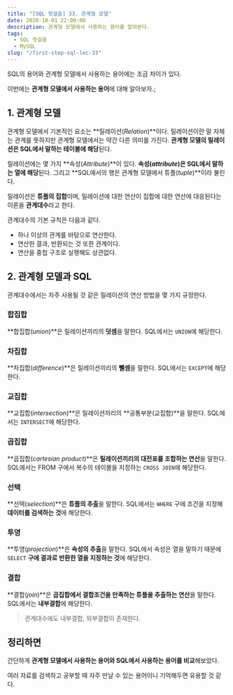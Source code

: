 ```yaml
---
title: "[SQL 첫걸음] 33. 관계형 모델"
date: 2020-10-01 22:00:00
description: 관계형 모델에서 사용하는 용어를 알아본다.
tags:
  - SQL 첫걸음
  - MySQL
slug: "/first-step-sql-lec-33"
---
```


SQL의 용어와 관계형 모델에서 사용하는 용어에는 조금 차이가 있다.

이번에는 **관계형 모델에서 사용하는 용어**에 대해 알아보자.;

## 1. 관계형 모델

관계형 모델에서 기본적인 요소는 **릴레이션(*Relation*)**이다. 릴레이션이란 말 자체는 관계를 뜻하지만 관계형 모델에서는 약간 다른 의미를 가진다. **관계형 모델의 릴레이션은 SQL에서 말하는 테이블에 해당**된다.

릴레이션에는 몇 가지 **속성(*Attribute*)**이 있다. **속성(*attribute*)은 SQL에서 말하는 열에 해당**된다. 그리고 **SQL에서의 행은 관계형 모델에서 튜플(*tuple*)**이라 불린다.

릴레이션은 **튜플의 집합**이며, 릴레이션에 대한 연산이 집합에 대한 연산에 대응된다는 이론을 **관계대수**라고 한다.

관계대수의 기본 규칙은 다음과 같다.

- 하나 이상의 관계를 바탕으로 연산한다.
- 연산한 결과, 반환되는 것 또한 관계이다.
- 연산을 중첩 구조로 실행해도 상관없다.

## 2. 관계형 모델과 SQL

관계대수에서는 자주 사용될 것 같은 릴레이션의 연산 방법을 몇 가지 규정한다.

### 합집합

**합집합(*union*)**은 릴레이션끼리의 **덧셈**을 말한다. SQL에서는 `UNION`에 해당한다.

### 차집합

**차집합(*difference*)**은 릴레이션끼리의 **뺄셈**을 말한다. SQL에서는 `EXCEPT`에 해당한다.

### 교집합

**교집합(*intersection*)**은 릴레이션끼리의 **공통부분(교집합)**을 말한다. SQL에서는 `INTERSECT`에 해당한다.

### 곱집합

**곱집합(*cartesian product*)**은 **릴레이션끼리의 대전표를 조합하는 연산**을 말한다. SQL에서는 FROM 구에서 복수의 테이블을 지정하는 `CROSS JOIN`에 해당한다.

### 선택

**선택(*selection*)**은 **튜플의 추출**을 말한다. SQL에서는 `WHERE` 구에 조건을 지정해 **데이터를 검색하는 것**에 해당한다.

### 투영

**투영(*projection*)**은 **속성의 추출**을 말한다. SQL에서 속성은 열을 말하기 때문에 `SELECT` **구에 결과로 반환한 열을 지정하는 것**에 해당한다.

### 결합

**결합(*join*)**은 **곱집합에서 결합조건을 만족하는 튜플을 추출하는 연산**을 말한다. SQL에서는 **내부결합**에 해당한다.

> 관계대수에도 내부결합, 외부결합이 존재한다.

## 정리하면

간단하게 **관계형 모델에서 사용하는 용어와 SQL에서 사용하는 용어를 비교**해보았다.

여러 자료를 검색하고 공부할 때 자주 만날 수 있는 용어이니 기억해두면 유용할 것 같다.